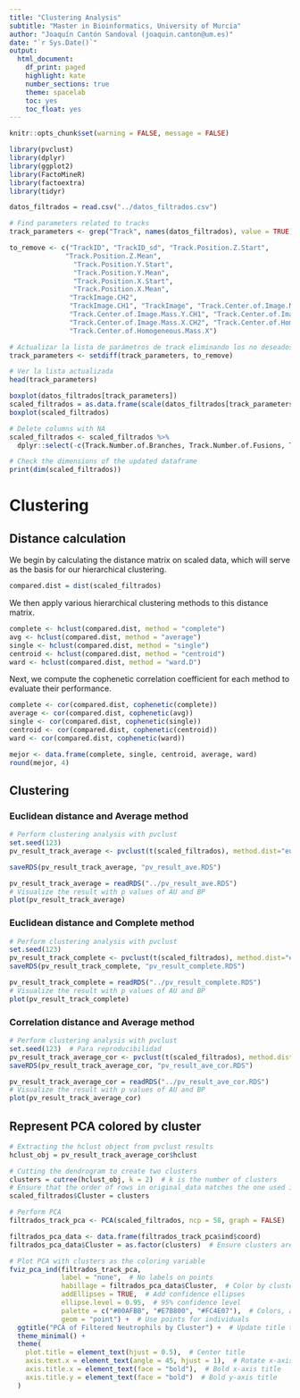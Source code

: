 ---
title: "Clustering Analysis"
subtitle: "Master in Bioinformatics, University of Murcia"
author: "Joaquín Cantón Sandoval (joaquin.canton@um.es)"
date: "`r Sys.Date()`"
output:
  html_document:
    df_print: paged
    highlight: kate
    number_sections: true
    theme: spacelab
    toc: yes
    toc_float: yes
---

```{r setup, include=FALSE} 
knitr::opts_chunk$set(warning = FALSE, message = FALSE) 
```

```{r}
library(pvclust)
library(dplyr)
library(ggplot2)
library(FactoMineR)
library(factoextra)
library(tidyr)
```

```{r}
datos_filtrados = read.csv("../datos_filtrados.csv")

# Find parameters related to tracks
track_parameters <- grep("Track", names(datos_filtrados), value = TRUE)

to_remove <- c("TrackID", "TrackID_sd", "Track.Position.Z.Start",
              "Track.Position.Z.Mean",
                "Track.Position.Y.Start",
                "Track.Position.Y.Mean",
                "Track.Position.X.Start",
                "Track.Position.X.Mean",
               "TrackImage.CH2",
               "TrackImage.CH1", "TrackImage", "Track.Center.of.Image.Mass.Z.CH2", "Track.Center.of.Image.Mass.Z.CH1",
               "Track.Center.of.Image.Mass.Y.CH1", "Track.Center.of.Image.Mass.Y.CH2", "Track.Center.of.Image.Mass.X.CH1",
               "Track.Center.of.Image.Mass.X.CH2", "Track.Center.of.Homogeneous.Mass.Z", "Track.Center.of.Homogeneous.Mass.Y",
               "Track.Center.of.Homogeneous.Mass.X")

# Actualizar la lista de parámetros de track eliminando los no deseados
track_parameters <- setdiff(track_parameters, to_remove)

# Ver la lista actualizada
head(track_parameters)

boxplot(datos_filtrados[track_parameters])
scaled_filtrados = as.data.frame(scale(datos_filtrados[track_parameters]))
boxplot(scaled_filtrados)

# Delete columns with NA
scaled_filtrados <- scaled_filtrados %>%
  dplyr::select(-c(Track.Number.of.Branches, Track.Number.of.Fusions, Track.Number.Of.Generations, Time.Since.Track.Start))

# Check the dimensions of the updated dataframe
print(dim(scaled_filtrados))
```

# Clustering


## Distance calculation

We begin by calculating the distance matrix on scaled data, which will serve as the basis for our hierarchical clustering.

```{r}
compared.dist = dist(scaled_filtrados)
```

We then apply various hierarchical clustering methods to this distance matrix.

```{r}
complete <- hclust(compared.dist, method = "complete")
avg <- hclust(compared.dist, method = "average")
single <- hclust(compared.dist, method = "single")
centroid <- hclust(compared.dist, method = "centroid")
ward <- hclust(compared.dist, method = "ward.D")
```

Next, we compute the cophenetic correlation coefficient for each method to evaluate their performance.

```{r}
complete <- cor(compared.dist, cophenetic(complete))
average <- cor(compared.dist, cophenetic(avg))
single <- cor(compared.dist, cophenetic(single))
centroid <- cor(compared.dist, cophenetic(centroid))
ward <- cor(compared.dist, cophenetic(ward))

mejor <- data.frame(complete, single, centroid, average, ward)
round(mejor, 4)
```

## Clustering

### Euclidean distance and Average method

```{r, eval=FALSE}
# Perform clustering analysis with pvclust
set.seed(123)  
pv_result_track_average <- pvclust(t(scaled_filtrados), method.dist="euclidean", method.hclust="average", nboot=1000)

saveRDS(pv_result_track_average, "pv_result_ave.RDS")
```

```{r}
pv_result_track_average = readRDS("../pv_result_ave.RDS")
# Visualize the result with p values of AU and BP
plot(pv_result_track_average)
```

### Euclidean distance and Complete method

```{r, eval=FALSE}
# Perform clustering analysis with pvclust
set.seed(123)  
pv_result_track_complete <- pvclust(t(scaled_filtrados), method.dist="euclidean", method.hclust="complete", nboot=1000)
saveRDS(pv_result_track_complete, "pv_result_complete.RDS")
```

```{r}
pv_result_track_complete = readRDS("../pv_result_complete.RDS")
# Visualize the result with p values of AU and BP
plot(pv_result_track_complete)
```

### Correlation distance and Average method

```{r, eval=FALSE}
# Perform clustering analysis with pvclust
set.seed(123)  # Para reproducibilidad
pv_result_track_average_cor <- pvclust(t(scaled_filtrados), method.dist="correlation", method.hclust="average", nboot=1000)
saveRDS(pv_result_track_average_cor, "pv_result_ave_cor.RDS")
```

```{r}
pv_result_track_average_cor = readRDS("../pv_result_ave_cor.RDS")
# Visualize the result with p values of AU and BP
plot(pv_result_track_average_cor)
```


## Represent PCA colored by cluster

```{r}
# Extracting the hclust object from pvclust results
hclust_obj = pv_result_track_average_cor$hclust

# Cutting the dendrogram to create two clusters
clusters = cutree(hclust_obj, k = 2)  # k is the number of clusters
# Ensure that the order of rows in original_data matches the one used in pvclust
scaled_filtrados$Cluster = clusters

# Perform PCA
filtrados_track_pca <- PCA(scaled_filtrados, ncp = 58, graph = FALSE)

filtrados_pca_data <- data.frame(filtrados_track_pca$ind$coord)
filtrados_pca_data$Cluster = as.factor(clusters)  # Ensure clusters are factor type for coloring

# Plot PCA with clusters as the coloring variable
fviz_pca_ind(filtrados_track_pca, 
             label = "none",  # No labels on points
             habillage = filtrados_pca_data$Cluster,  # Color by cluster
             addEllipses = TRUE,  # Add confidence ellipses
             ellipse.level = 0.95,  # 95% confidence level
             palette = c("#00AFBB", "#E7B800", "#FC4E07"),  # Colors, adjust as needed
             geom = "point") +  # Use points for individuals
  ggtitle("PCA of Filtered Neutrophils by Cluster") +  # Update title to reflect clustering
  theme_minimal() +
  theme(
    plot.title = element_text(hjust = 0.5),  # Center title
    axis.text.x = element_text(angle = 45, hjust = 1),  # Rotate x-axis text for better readability
    axis.title.x = element_text(face = "bold"),  # Bold x-axis title
    axis.title.y = element_text(face = "bold")  # Bold y-axis title
  )
```

